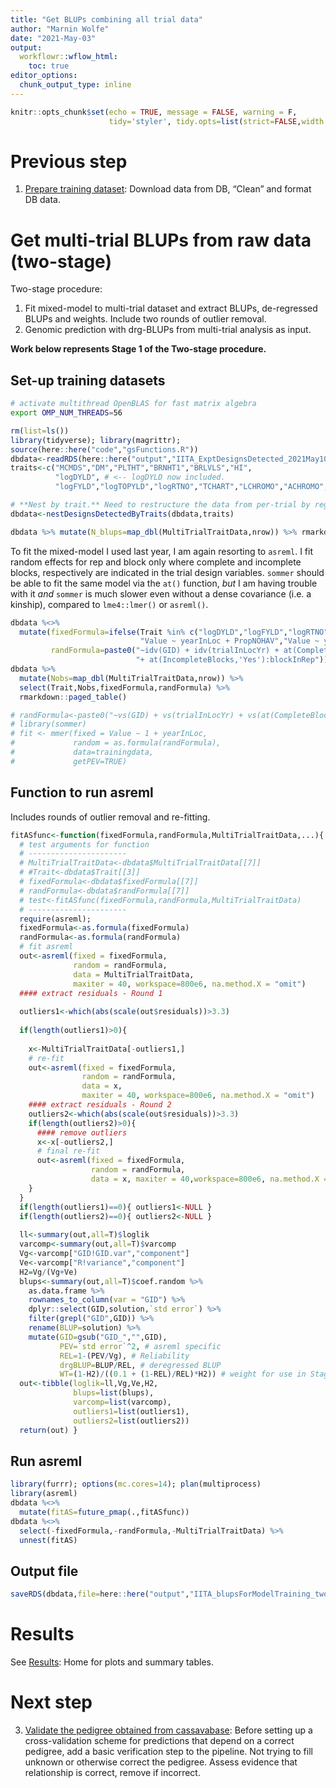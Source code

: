 ```yaml
---
title: "Get BLUPs combining all trial data"
author: "Marnin Wolfe"
date: "2021-May-03"
output: 
  workflowr::wflow_html:
    toc: true
editor_options:
  chunk_output_type: inline
---
```


```r
knitr::opts_chunk$set(echo = TRUE, message = FALSE, warning = F, 
                      tidy='styler', tidy.opts=list(strict=FALSE,width.cutoff=100), highlight=TRUE)
```

# Previous step 

1. [Prepare training dataset](01-cleanTPdata.html): Download data from DB, "Clean" and format DB data.

# Get multi-trial BLUPs from raw data (two-stage)

Two-stage procedure: 

1. Fit mixed-model to multi-trial dataset and extract BLUPs, de-regressed BLUPs and weights. Include two rounds of outlier removal.
2. Genomic prediction with drg-BLUPs from multi-trial analysis as input. 

**Work below represents Stage 1 of the Two-stage procedure.**

## Set-up training datasets
```bash
# activate multithread OpenBLAS for fast matrix algebra
export OMP_NUM_THREADS=56
```
```r
rm(list=ls())
library(tidyverse); library(magrittr);
source(here::here("code","gsFunctions.R"))
dbdata<-readRDS(here::here("output","IITA_ExptDesignsDetected_2021May10.rds"))
traits<-c("MCMDS","DM","PLTHT","BRNHT1","BRLVLS","HI",
          "logDYLD", # <-- logDYLD now included. 
          "logFYLD","logTOPYLD","logRTNO","TCHART","LCHROMO","ACHROMO","BCHROMO")

# **Nest by trait.** Need to restructure the data from per-trial by regrouping by trait. 
dbdata<-nestDesignsDetectedByTraits(dbdata,traits)
```

```r
dbdata %>% mutate(N_blups=map_dbl(MultiTrialTraitData,nrow)) %>% rmarkdown::paged_table()
```

To fit the mixed-model I used last year, I am again resorting to `asreml`. I fit random effects for rep and block only where complete and incomplete blocks, respectively are indicated in the trial design variables. `sommer` should be able to fit the same model via the `at()` function, _but_ I am having trouble with it _and_ `sommer` is much slower even without a dense covariance (i.e. a kinship), compared to `lme4::lmer()` or `asreml()`. 

```r
dbdata %<>% 
  mutate(fixedFormula=ifelse(Trait %in% c("logDYLD","logFYLD","logRTNO","logTOPYLD"),
                             "Value ~ yearInLoc + PropNOHAV","Value ~ yearInLoc"),
         randFormula=paste0("~idv(GID) + idv(trialInLocYr) + at(CompleteBlocks,'Yes'):repInTrial ",
                            "+ at(IncompleteBlocks,'Yes'):blockInRep"))
dbdata %>% 
  mutate(Nobs=map_dbl(MultiTrialTraitData,nrow)) %>% 
  select(Trait,Nobs,fixedFormula,randFormula) %>% 
  rmarkdown::paged_table()
```

```r
# randFormula<-paste0("~vs(GID) + vs(trialInLocYr) + vs(at(CompleteBlocks,'Yes'),repInTrial) + vs(at(IncompleteBlocks,'Yes'),blockInRep)")
# library(sommer)
# fit <- mmer(fixed = Value ~ 1 + yearInLoc,
#             random = as.formula(randFormula),
#             data=trainingdata,
#             getPEV=TRUE)
```

## Function to run asreml

Includes rounds of outlier removal and re-fitting.

```r
fitASfunc<-function(fixedFormula,randFormula,MultiTrialTraitData,...){
  # test arguments for function
  # ----------------------
  # MultiTrialTraitData<-dbdata$MultiTrialTraitData[[7]]
  # #Trait<-dbdata$Trait[[3]]
  # fixedFormula<-dbdata$fixedFormula[[7]]
  # randFormula<-dbdata$randFormula[[7]]
  # test<-fitASfunc(fixedFormula,randFormula,MultiTrialTraitData)
  # ----------------------
  require(asreml); 
  fixedFormula<-as.formula(fixedFormula)
  randFormula<-as.formula(randFormula)
  # fit asreml 
  out<-asreml(fixed = fixedFormula,
              random = randFormula,
              data = MultiTrialTraitData, 
              maxiter = 40, workspace=800e6, na.method.X = "omit")
  #### extract residuals - Round 1
  
  outliers1<-which(abs(scale(out$residuals))>3.3)
  
  if(length(outliers1)>0){
    
    x<-MultiTrialTraitData[-outliers1,]
    # re-fit
    out<-asreml(fixed = fixedFormula,
                random = randFormula,
                data = x, 
                maxiter = 40, workspace=800e6, na.method.X = "omit")
    #### extract residuals - Round 2
    outliers2<-which(abs(scale(out$residuals))>3.3)
    if(length(outliers2)>0){
      #### remove outliers
      x<-x[-outliers2,]
      # final re-fit
      out<-asreml(fixed = fixedFormula,
                  random = randFormula,
                  data = x, maxiter = 40,workspace=800e6, na.method.X = "omit")
    }
  }
  if(length(outliers1)==0){ outliers1<-NULL }
  if(length(outliers2)==0){ outliers2<-NULL }
  
  ll<-summary(out,all=T)$loglik
  varcomp<-summary(out,all=T)$varcomp
  Vg<-varcomp["GID!GID.var","component"]
  Ve<-varcomp["R!variance","component"]
  H2=Vg/(Vg+Ve)
  blups<-summary(out,all=T)$coef.random %>%
    as.data.frame %>%
    rownames_to_column(var = "GID") %>%
    dplyr::select(GID,solution,`std error`) %>%
    filter(grepl("GID",GID)) %>%
    rename(BLUP=solution) %>%
    mutate(GID=gsub("GID_","",GID),
           PEV=`std error`^2, # asreml specific
           REL=1-(PEV/Vg), # Reliability
           drgBLUP=BLUP/REL, # deregressed BLUP
           WT=(1-H2)/((0.1 + (1-REL)/REL)*H2)) # weight for use in Stage 2
  out<-tibble(loglik=ll,Vg,Ve,H2,
              blups=list(blups),
              varcomp=list(varcomp),
              outliers1=list(outliers1),
              outliers2=list(outliers2))
  return(out) }
```

## Run asreml
```r
library(furrr); options(mc.cores=14); plan(multiprocess)
library(asreml)
dbdata %<>% 
  mutate(fitAS=future_pmap(.,fitASfunc))
dbdata %<>%
  select(-fixedFormula,-randFormula,-MultiTrialTraitData) %>%
  unnest(fitAS)
```

## Output file
```r
saveRDS(dbdata,file=here::here("output","IITA_blupsForModelTraining_twostage_asreml_2021May10.rds"))
```

# Results

See [Results](05-Results.html): Home for plots and summary tables.

# Next step

3. [Validate the pedigree obtained from cassavabase](03-validatePedigree.html): Before setting up a cross-validation scheme for  predictions that depend on a correct pedigree, add a basic verification step to the pipeline. Not trying to fill unknown or otherwise correct the pedigree. Assess evidence that relationship is correct, remove if incorrect.
